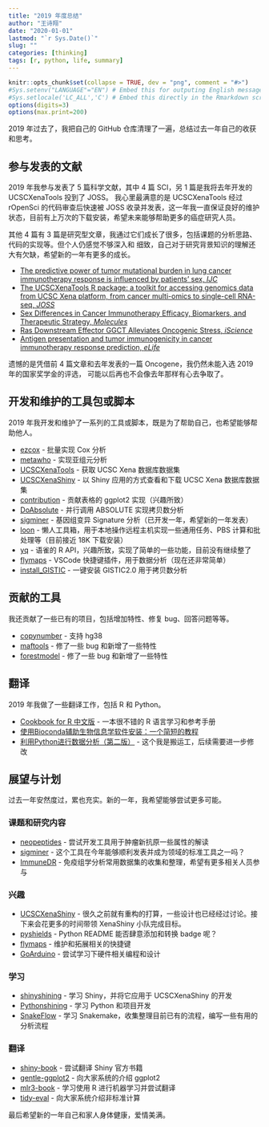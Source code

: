 ```yaml
---
title: "2019 年度总结"
author: "王诗翔"
date: "2020-01-01"
lastmod: "`r Sys.Date()`"
slug: ""
categories: [thinking]
tags: [r, python, life, summary]
---
```


```r
knitr::opts_chunk$set(collapse = TRUE, dev = "png", comment = "#>")
#Sys.setenv("LANGUAGE"="EN") # Embed this for outputing English message
#Sys.setlocale('LC_ALL','C') # Embed this directly in the Rmarkdown script that contains the Chinese character comment
options(digits=3)
options(max.print=200)
```

2019 年过去了，我把自己的 GitHub 仓库清理了一遍，总结过去一年自己的收获和思考。

## 参与发表的文献

2019 年我参与发表了 5 篇科学文献，其中 4 篇 SCI，另 1 篇是我将去年开发的 UCSCXenaTools 投到了 JOSS。
我心里最满意的是 UCSCXenaTools 经过 rOpenSci 的代码审查后快速被 JOSS 收录并发表，这一年我一直保证良好的维护状态，目前有上万次的下载安装，希望未来能够帮助更多的癌症研究人员。

其他 4 篇有 3 篇是研究型文章，我通过它们成长了很多，包括课题的分析思路、代码的实现等。但个人仍感觉不够深入和
细致，自己对于研究背景知识的理解还大有欠缺，希望新的一年有更多的成长。

- [The predictive power of tumor mutational burden in lung cancer immunotherapy response is influenced by patients’ sex, *IJC*](https://www.ncbi.nlm.nih.gov/pubmed/30972745)
- [The UCSCXenaTools R package: a toolkit for accessing genomics data from UCSC Xena platform, from cancer multi-omics to single-cell RNA-seq, *JOSS*](https://www.theoj.org/joss-papers/joss.01627/10.21105.joss.01627.pdf)
- [Sex Differences in Cancer Immunotherapy Efficacy, Biomarkers, and Therapeutic Strategy, *Molecules*](https://www.mdpi.com/1420-3049/24/18/3214)
- [Ras Downstream Effector GGCT Alleviates Oncogenic Stress, *iScience*](https://www.sciencedirect.com/science/article/pii/S2589004219302639)
- [Antigen presentation and tumor immunogenicity in cancer immunotherapy response prediction, *eLife*](https://www.ncbi.nlm.nih.gov/pmc/articles/PMC6879305/)

遗憾的是凭借前 4 篇文章和去年发表的一篇 Oncogene，我仍然未能入选 2019 年的国家奖学金的评选，
可能以后再也不会像去年那样有心去争取了。

## 开发和维护的工具包或脚本

2019 年我开发和维护了一系列的工具或脚本，既是为了帮助自己，也希望能够帮助他人。

- [ezcox](https://github.com/ShixiangWang/ezcox) - 批量实现 Cox 分析
- [metawho](https://github.com/ShixiangWang/metawho) - 实现亚组元分析
- [UCSCXenaTools](https://github.com/ropensci/UCSCXenaTools) - 获取 UCSC Xena 数据库数据集
- [UCSCXenaShiny](https://github.com/openbiox/XenaShiny) - 以 Shiny 应用的方式查看和下载 UCSC Xena 数据库数据集
- [contribution](https://github.com/openbiox/contribution) - 贡献表格的 ggplot2 实现（兴趣所致）
- [DoAbsolute](https://github.com/ShixiangWang/DoAbsolute) - 并行调用 ABSOLUTE 实现拷贝数分析
- [sigminer](https://github.com/ShixiangWang/sigminer) - 基因组变异 Signature 分析（已开发一年，希望新的一年发表）
- [loon](https://github.com/ShixiangWang/loon) - 懒人工具箱，用于本地操作远程主机实现一些通用任务、PBS 计算和批处理等（目前接近 18K 下载安装）
- [yq](https://github.com/openbiox/yq) - 语雀的 R API，兴趣所致，实现了简单的一些功能，目前没有继续整了
- [flymaps](https://github.com/ShixiangWang/flymaps) - VSCode 快捷键插件，用于数据分析（现在还非常简单）
- [install_GISTIC](https://github.com/ShixiangWang/install_GISTIC) - 一键安装 GISTIC2.0 用于拷贝数分析

## 贡献的工具

我还贡献了一些已有的项目，包括增加特性、修复 bug、回答问题等等。

- [copynumber](https://github.com/ShixiangWang/copynumber) - 支持 hg38
- [maftools](https://github.com/PoisonAlien/maftools) - 修了一些 bug 和新增了一些特性
- [forestmodel](https://github.com/NikNakk/forestmodel/) - 修了一些 bug 和新增了一些特性

## 翻译

2019 年我做了一些翻译工作，包括 R 和 Python。

- [Cookbook for R 中文版](https://github.com/openbiox/Cookbook-for-R-Chinese) - 一本很不错的 R 语言学习和参考手册
- [使用Bioconda辅助生物信息学软件安装：一个简短的教程](https://github.com/XSLiuLab/bioconda-tutorial)
- [利用Python进行数据分析（第二版）](https://github.com/openbiox/py4ds-CN) - 这个我是搬运工，后续需要进一步修改

## 展望与计划

过去一年安然度过，累也充实。新的一年，我希望能够尝试更多可能。

### 课题和研究内容

- [neopeptides](https://github.com/ShixiangWang/neopeptides) - 尝试开发工具用于肿瘤新抗原一些属性的解读
- [sigminer](https://github.com/ShixiangWang/sigminer) - 这个工具在今年能够顺利发表并成为领域的标准工具之一吗？
- [ImmuneDR](https://github.com/ShixiangWang/ImmuneDR) - 免疫组学分析常用数据集的收集和整理，希望有更多相关人员参与

### 兴趣

- [UCSCXenaShiny](https://github.com/openbiox/XenaShiny) - 很久之前就有重构的打算，一些设计也已经经过讨论。接下来会花更多的时间带领 XenaShiny 小队完成目标。 
- [pyshields](https://github.com/ShixiangWang/pyshields) - Python README 能否肆意添加和转换 badge 呢？
- [flymaps](https://github.com/ShixiangWang/flymaps) - 维护和拓展相关的快捷键
- [GoArduino](https://github.com/ShixiangWang/GoArduino) - 尝试学习下硬件相关编程和设计

### 学习

- [shinyshining](https://github.com/ShixiangWang/shinyshining) - 学习 Shiny，并将它应用于 UCSCXenaShiny 的开发
- [Pythonshining](https://github.com/ShixiangWang/Pythonshining) - 学习 Python 和项目开发
- [SnakeFlow](https://github.com/ShixiangWang/SnakeFlow) - 学习 Snakemake，收集整理目前已有的流程，编写一些有用的
分析流程

### 翻译

- [shiny-book](https://github.com/ShixiangWang/shiny-book) - 尝试翻译 Shiny 官方书籍
- [gentle-ggplot2](https://github.com/ShixiangWang/gentle-ggplot2) - 向大家系统的介绍 ggplot2 
- [mlr3-book](https://github.com/ShixiangWang/mlr3book) - 学习使用 R 进行机器学习并尝试翻译
- [tidy-eval](https://github.com/ShixiangWang/tidyeval-chinese) - 向大家系统介绍非标准计算

最后希望新的一年自己和家人身体健康，爱情美满。
